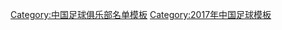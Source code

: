 {{Football squad with groups
|name=2017年中超分类名单江苏
|bgcolor=#0050D0
|bordercolor=#FAFF72
|textcolor=#FAFF72
|title=[[江苏苏宁足球俱乐部|<span style="color:#FAFF72">江苏苏宁易购</span>]] — [[2017年中国足球超级联赛|<span style="color:#FAFF72">2017年</span>]][[中国足球超级联赛|<span style="color:#FAFF72">中超联赛第 12 名</span>]]
|group1=全年参赛球员
|list1=<div>
{{Football squad2 player|no=1|name=[[顾超]]}}
{{Football squad2 player|no=2|name=[[李昂 (足球运动员)|李昂]]}}
{{Football squad2 player|no=3|name=[[谢小凡]]}}
{{Football squad2 player|no=5|name=[[周云 (足球运动员)|周云]]}}
{{Football squad2 player|no=7|name={{flagicon|BRA}} [[拉美利斯|-{zh-hans:拉米雷斯;zh-hk:拉美利斯}-]]}}
{{Football squad2 player|no=8|name=[[刘建业]]}}
{{Football squad2 player|no=9|name={{flagicon|COL}} [[罗杰·马丁内斯|-{zh-hans:R·马丁内斯;zh-hk:羅渣馬天尼斯}-]]}}
{{Football squad2 player|no=10|name={{flagicon|BRA}} [[阿歷士·泰斯拿|-{zh-hans:特谢拉;zh-hk:泰斯拿}-]]}}
{{Football squad2 player|no=11|name=[[谢鹏飞]]}}
{{Football squad2 player|no=12|name=[[张晓彬 (1993年)|张晓彬]]}}
{{Football squad2 player|no=13|name=[[陶源 (足球运动员)|陶源]]}}
{{Football squad2 player|no=16|name=[[高天意]]}}
{{Football squad2 player|no=18|name=[[刘伟 (足球运动员)|刘伟]]}}
{{Football squad2 player|no=19|name=[[黄嘉俊 (足球运动员)|黄嘉俊]]}}
{{Football squad2 player|no=20|name=[[张新林]]}}
{{Football squad2 player|no=21|name=[[曹海清]]}}
{{Football squad2 player|no=22|name=[[吴曦 (足球运动员)|吴曦]]}}
{{Football squad2 player|no=23|name=[[李海涛 (足球运动员)|李海涛]]}}
{{Football squad2 player|no=24|name=[[吉翔]]}}
{{Football squad2 player|no=27|name=[[杨家威]]}}
{{Football squad2 player|no=28|name=[[杨笑天]]}}
{{Football squad2 player|no=29|name={{le|陈吉 (足球运动员)|Chen Ji (footballer)|陈吉}}}}
{{Football squad2 player|no=30|name=[[张思鹏]]}}
{{Football squad2 player|no=31|name=[[高迪]]}}
{{Football squad2 player|no=32|name=[[黄紫昌]]}}
{{Football squad2 player|no=33|name=[[汪嵩]]}}
{{Football squad2 player|no=39|name=[[杨博宇]]}}
{{Football squad2 player|no=40|name=[[戈伟]]}}
</div>
|group2=夏季转入球员
|list2=<div>
{{Football squad2 player|no=6|name={{flagicon|AUS}} {{flagicon|ENG}} [[特伦特·塞恩斯伯里|-{zh-hans:塞恩斯伯里;zh-hk:沙尼貝利}-]]}}
{{Football squad2 player|no=17|name=[[叶尔凡·叶孜木江|叶尔凡]]}}
{{Football squad2 player|no=38|name={{flagicon|CMR}} {{flagicon|FRA}} [[本杰明·穆坎乔|-{zh-hans:穆坎乔;zh-hk:莫簡祖}-]]}}
{{Football squad2 player|no=57|name=[[姜灏]]}}
</div>
|group3=夏季转出球员
|list3=<div>
{{Football squad2 player|no=14|name={{le|顾文祥|Gu Wenxiang}}}}
{{Football squad2 player|no=15|name=[[曹康]]}}
{{Football squad2 player|no=26|name={{flagicon|KOR}} [[洪正好]]}}
</div>
|group4=主教练
|list4={{flagicon|KOR}} [[崔龙洙]]（至第 11 轮）；[[李金羽]]（代理，至第 12 轮）；{{flagicon|ITA}} [[法比奥·卡佩罗|-{zh-hans:卡佩罗;zh-hk:卡比路}-]]
}}
<noinclude>
{{DEFAULTSORT:Jiangsu Sainty F.C. Squad 2017}}
[[Category:中国足球俱乐部名单模板]]
[[Category:2017年中国足球模板]]
</noinclude>